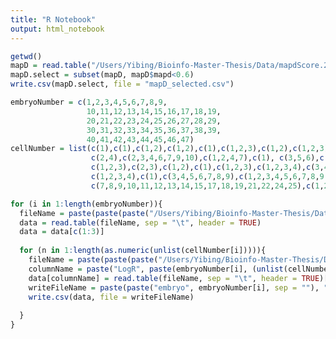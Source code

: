 ```yaml
---
title: "R Notebook"
output: html_notebook
---
```



```r
getwd()
mapD = read.table("/Users/Yibing/Bioinfo-Master-Thesis/Data/mapdScore.250K.101.gamma15.txt", sep = "\t", header = TRUE)
mapD.select = subset(mapD, mapD$mapd<0.6)
write.csv(mapD.select, file = "mapD_selected.csv")


```

```r
embryoNumber = c(1,2,3,4,5,6,7,8,9,
                 10,11,12,13,14,15,16,17,18,19,
                 20,21,22,23,24,25,26,27,28,29,
                 30,31,32,33,34,35,36,37,38,39,
                 40,41,42,43,44,45,46,47)
cellNumber = list(c(1),c(1),c(1,2),c(1,2),c(1),c(1,2,3),c(1,2),c(1,2,3),c(2,3),
                  c(2,4),c(2,3,4,6,7,9,10),c(1,2,4,7),c(1), c(3,5,6),c(1,2,3),c(1,4),c(2,3,5,7,8,9,10),c(1,2,3,4,5,6,7,8,9,11,12),c(2),
                  c(1,2,3),c(2,3),c(1,2),c(1),c(1,2,3),c(1,2,3,4),c(3,4,5),c(1,2,3,5),c(1,2),c(1,4),
                  c(1,2,3,4),c(1),c(3,4,5,6,7,8,9),c(1,2,3,4,5,6,7,8,9,11,12),c(2),c(1,2,3,4),c(1),c(1,2),c(1,2,3,4),c(1,2),
                  c(7,8,9,10,11,12,13,14,15,17,18,19,21,22,24,25),c(1,2,3,4,5,6,7),c(1,2,3,4,5,7,8),c(1,2,3,4,5,6),c(1,2,4,5,6,7,8,9,10,11,13,14,15,16,17,18,22,24,25,26,28,29,31,32,33,35,36,37,38,39),c(1,2,4,5,8,9,10,11,12,13),c(2,3,5,6,7,8,9,10,11,12,13,15,16,17,18,21,22),c(15,16,17,18,20,21,22,23,24,25,26,27,28,29,30))

for (i in 1:length(embryoNumber)){
  fileName = paste(paste(paste("/Users/Yibing/Bioinfo-Master-Thesis/Data/logr_cn_per_bin/TVEMB", (embryoNumber[i])[1], sep = ""), (unlist(cellNumber[i]))[1], sep = "_"), "250K.101.sorted.count.gamma_15.gc_corrected.segments.copynumber.txt", sep = ".")  
  data = read.table(fileName, sep = "\t", header = TRUE)
  data = data[c(1:3)]
  
  for (n in 1:length(as.numeric(unlist(cellNumber[i])))){ 
    fileName = paste(paste(paste("/Users/Yibing/Bioinfo-Master-Thesis/Data/logr_cn_per_bin/TVEMB", embryoNumber[i], sep = ""), (unlist(cellNumber[i]))[n], sep = "_"), "250K.101.sorted.count.gamma_15.gc_corrected.segments.copynumber.txt", sep = ".")  
    columnName = paste("LogR", paste(embryoNumber[i], (unlist(cellNumber[i]))[n], sep = "_"), sep = "_")
    data[columnName] = read.table(fileName, sep = "\t", header = TRUE)[6]
    writeFileName = paste(paste("embryo", embryoNumber[i], sep = ""), "logR.csv", sep = "_")
    write.csv(data, file = writeFileName)
    
  }
}



```


